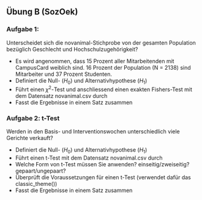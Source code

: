 ## Übung B (SozOek)


###	Aufgabe 1:

Unterscheidet sich die novanimal-Stichprobe von der gesamten Population bezüglich Geschlecht und Hochschulzugehörigkeit? 


* Es wird angenommen, dass 15 Prozent aller Mitarbeitenden mit CampusCard weiblich sind. 16 Prozent der Population (N = 2138) sind Mitarbeiter und 37 Prozent Studenten.
* Definiert die Null- ($H_0$) und Alternativhypothese ($H_1$)
* Führt einen $\chi^2$-Test und anschliessend einen exakten Fishers-Test mit dem Datensatz novanimal.csv durch
* Fasst die Ergebnisse in einem Satz zusammen


###	Aufgabe 2: t-Test

Werden in den Basis- und Interventionswochen unterschiedlich viele Gerichte verkauft?

* Definiert die Null- ($H_0$) und Alternativhypothese ($H_1$)
* Führt einen t-Test mit dem Datensatz novanimal.csv durch
* Welche Form von t-Test müssen Sie anwenden? einseitig/zweiseitig? gepaart/ungepaart?
* Überprüft die Voraussetzungen für einen t-Test (verwendet dafür das classic_theme())
* Fasst die Ergebnisse in einem Satz zusammen





